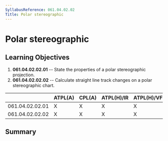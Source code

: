 ```yaml
---
SyllabusReference: 061.04.02.02
Title: Polar stereographic
---
```


# Polar stereographic

## Learning Objectives

1.  **061.04.02.02.01** -- State the properties of a polar stereographic
    projection.
2.  **061.04.02.02.02** -- Calculate straight line track changes on a polar
    stereographic chart.

|                 | ATPL(A) | CPL(A) | ATPL(H)/IR | ATPL(H)/VFR | CPL(H) | IR  | CBIR(A) |
| --------------- | ------- | ------ | ---------- | ----------- | ------ | --- | ------- |
| 061.04.02.02.01 | X       | X      | X          | X           | X      |     |         |
| 061.04.02.02.02 | X       | X      | X          | X           | X      |     |         |

## Summary
